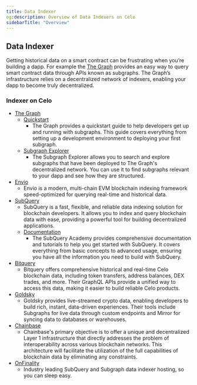 ```yaml
---
title: Data Indexer
og:description: Overview of Data Indexers on Celo
sidebarTitle: "Overview"
---
```


## Data Indexer

Getting historical data on a smart contract can be frustrating when you’re building a dapp. For example the [The Graph](https://thegraph.com/) provides an easy way to query smart contract data through APIs known as subgraphs. The Graph’s infrastructure relies on a decentralized network of indexers, enabling your dapp to become truly decentralized.

### Indexer on Celo

- [The Graph](https://thegraph.com/)
  - [Quickstart](https://thegraph.com/docs/en/)
    - The Graph provides a quickstart guide to help developers get up and running with subgraphs. This guide covers everything from setting up a development environment to deploying your first subgraph.
  - [Subgraph Explorer](https://thegraph.com/explorer)
    - The Subgraph Explorer allows you to search and explore subgraphs that have been deployed to The Graph's decentralized network. You can use it to find subgraphs relevant to your dapp and see how they are structured.
- [Envio](https://envio.dev/)
  - Envio is a modern, multi-chain EVM blockchain indexing framework speed-optimized
for querying real-time and historical data.
- [SubQuery](https://subquery.network/)
  - SubQuery is a fast, flexible, and reliable data indexing solution for blockchain developers. It allows you to index and query blockchain data with ease, providing a powerful tool for building decentralized applications.
  - [Documentation](https://academy.subquery.network/)
    - The SubQuery Academy provides comprehensive documentation and tutorials to help you get started with SubQuery. It covers everything from basic concepts to advanced usage, ensuring you have all the information you need to build with SubQuery.
- [Bitquery](https://bitquery.io/blockchains/celo-blockchain-api)
  - Bitquery offers comprehensive historical and real-time Celo blockchain data, including token transfers, address balances, DEX trades, and more. Their GraphQL APIs provide a unified way to access this data, making it easier to build reliable Celo products.
- [Goldsky](https://goldsky.com/)
  - Goldsky provides live-streamed crypto data, enabling developers to build rich, instant, data-driven experiences. Their tools include Subgraphs for live data through custom endpoints and Mirror for syncing data to databases or warehouses.
- [Chainbase](https://chainbase.com/)
  - Chainbase's primary objective is to offer a unique and decentralized Layer 1 infrastructure that directly addresses the problem of interoperability across various blockchain networks. This architecture will facilitate the utilization of the full capabilities of blockchain data by eliminating any constraints.
- [OnFinality](https://indexing.onfinality.io)
  - Industry leading SubQuery and Subgraph data indexer hosting, so you can sleep easy.

